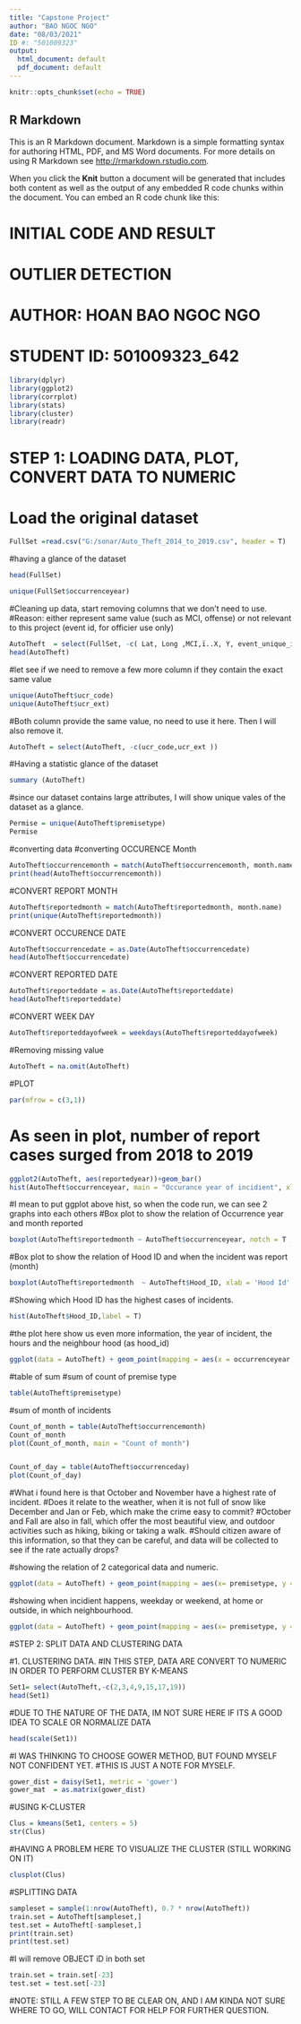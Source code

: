 ---
title: "Capstone Project"
author: "BAO NGOC NGO"
date: "08/03/2021"
ID #: "501009323"
output:
  html_document: default
  pdf_document: default
---

```{r setup, include=FALSE}
knitr::opts_chunk$set(echo = TRUE)

```

## R Markdown

This is an R Markdown document. Markdown is a simple formatting syntax for authoring HTML, PDF, and MS Word documents. For more details on using R Markdown see <http://rmarkdown.rstudio.com>.

When you click the **Knit** button a document will be generated that includes both content as well as the output of any embedded R code chunks within the document. You can embed an R code chunk like this:

# INITIAL CODE AND RESULT
# OUTLIER DETECTION
# AUTHOR:  HOAN BAO NGOC NGO
# STUDENT ID: 501009323_642

```{r}
library(dplyr)
library(ggplot2)
library(corrplot)
library(stats)
library(cluster)
library(readr)
```


# STEP 1: LOADING DATA, PLOT, CONVERT DATA TO NUMERIC 
# Load the original dataset
```{r}
FullSet =read.csv("G:/sonar/Auto_Theft_2014_to_2019.csv", header = T)
```
#having a glance of the dataset
```{r}
head(FullSet)
```

```{r}
unique(FullSet$occurrenceyear)
```

#Cleaning up data, start removing columns that we don't need to use.
#Reason: either represent same value (such as MCI, offense) or not relevant to this project (event id, for officier use only)
```{r}
AutoTheft  = select(FullSet, -c( Lat, Long ,MCI,ï..X, Y, event_unique_id, offence))
head(AutoTheft)
```

#let see if we need to remove a few more column if they contain the exact same value
```{r}
unique(AutoTheft$ucr_code)
unique(AutoTheft$ucr_ext)
```

#Both column provide the same value, no need to use it here. Then I will also remove it.
```{r}
AutoTheft = select(AutoTheft, -c(ucr_code,ucr_ext ))
```

#Having a statistic glance of the dataset
```{r}
summary (AutoTheft)
```

#since our dataset contains large attributes, I will show unique vales of the dataset as a glance.
```{r}
Permise = unique(AutoTheft$premisetype)
Permise
```

#converting data
#converting OCCURENCE Month
```{r}
AutoTheft$occurrencemonth = match(AutoTheft$occurrencemonth, month.name)
print(head(AutoTheft$occurrencemonth))
```

#CONVERT REPORT MONTH
```{r}
AutoTheft$reportedmonth = match(AutoTheft$reportedmonth, month.name)
print(unique(AutoTheft$reportedmonth))
```
#CONVERT OCCURENCE DATE
```{r}
AutoTheft$occurrencedate = as.Date(AutoTheft$occurrencedate)
head(AutoTheft$occurrencedate)
```

#CONVERT REPORTED DATE
```{r}
AutoTheft$reporteddate = as.Date(AutoTheft$reporteddate)
head(AutoTheft$reporteddate)
```
#CONVERT WEEK DAY
```{r}
AutoTheft$reporteddayofweek = weekdays(AutoTheft$reporteddayofweek)
```
#Removing missing value
```{r}
AutoTheft = na.omit(AutoTheft)
```
#PLOT
```{r}
par(mfrow = c(3,1))
```
# As seen in plot, number of report cases surged from 2018 to 2019
```{r}
ggplot2(AutoTheft, aes(reportedyear))+geom_bar()
hist(AutoTheft$occurrenceyear, main = "Occurance year of incidient", xlab = "Year", xlim = c(2013,2019),ylim = c(0,6000),label = T, col = 'pink') 
```
#I mean to put ggplot above hist, so when the code run, we can see 2 graphs into each others
#Box plot to show the relation of Occurrence year and month reported
```{r}
boxplot(AutoTheft$reportedmonth ~ AutoTheft$occurrenceyear, notch = T , las = 1) 
```

#Box plot to show the relation of Hood ID and when the incident was report (month)
```{r}

boxplot(AutoTheft$reportedmonth  ~ AutoTheft$Hood_ID, xlab = 'Hood Id', ylab = 'Reported Month', las  = 1)
```
#Showing which Hood ID has the highest cases of incidents. 
```{r}
hist(AutoTheft$Hood_ID,label = T)
```

#the plot here show us even more information, the year of incident, the hours and the neighbour hood (as hood_id)
```{r}
ggplot(data = AutoTheft) + geom_point(mapping = aes(x = occurrenceyear, y = occurrencehour, color = Hood_ID))
```

#table of sum
#sum of count of premise type
```{r}
table(AutoTheft$premisetype)
```

#sum of month of incidents
```{r}

Count_of_month = table(AutoTheft$occurrencemonth)
Count_of_month
plot(Count_of_month, main = "Count of month")


Count_of_day = table(AutoTheft$occurrenceday)
plot(Count_of_day)
```
#What i found here is that October and November have a highest rate of incident.
#Does it relate to the weather, when it is not full of snow like December and Jan or Feb, which make the crime easy to commit?
#October and Fall are also in fall, which offer the most beautiful view, and outdoor activities such as hiking, biking or taking a walk.
#Should citizen aware of this information, so that they can be careful, and data will be collected to see if the rate actually drops?  

#showing the relation of 2 categorical data and numeric.
```{r}
ggplot(data = AutoTheft) + geom_point(mapping = aes(x= premisetype, y = occurrenceyear, color= Hood_ID), size = 4)
```
#showing when incidient happens, weekday or weekend, at home or outside, in which neighbourhood. 
```{r}
ggplot(data = AutoTheft) + geom_point(mapping = aes(x= premisetype, y = occurrencedayofweek, color= Hood_ID))
```

#STEP 2: SPLIT DATA AND CLUSTERING DATA

#1. CLUSTERING DATA. 
#IN THIS STEP, DATA ARE CONVERT TO NUMERIC IN ORDER TO PERFORM CLUSTER BY K-MEANS 
```{r}
Set1= select(AutoTheft,-c(2,3,4,9,15,17,19))
head(Set1)
```
#DUE TO THE NATURE OF THE DATA, IM NOT SURE HERE IF ITS A GOOD IDEA TO SCALE OR NORMALIZE DATA
```{r}
head(scale(Set1))
```

#I WAS THINKING TO CHOOSE GOWER METHOD, BUT FOUND MYSELF NOT CONFIDENT YET. 
#THIS IS JUST A NOTE FOR MYSELF.
```{r}
gower_dist = daisy(Set1, metric = 'gower')
gower_mat  = as.matrix(gower_dist)
```

#USING K-CLUSTER
```{r}
Clus = kmeans(Set1, centers = 5)
str(Clus)

```

#HAVING A PROBLEM HERE TO VISUALIZE THE CLUSTER (STILL WORKING ON IT)
```{r}
clusplot(Clus)
```

#SPLITTING DATA
```{r}
sampleset = sample(1:nrow(AutoTheft), 0.7 * nrow(AutoTheft))
train.set = AutoTheft[sampleset,]
test.set = AutoTheft[-sampleset,]
print(train.set)
print(test.set)
```


#I will remove OBJECT iD in both set 
```{r}
train.set = train.set[-23]
test.set = test.set[-23]
```


#NOTE: STILL A FEW STEP TO BE CLEAR ON, AND I AM KINDA NOT SURE WHERE TO GO, WILL CONTACT FOR HELP FOR FURTHER QUESTION. 